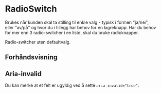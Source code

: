 
<Meta of={RadioSwitchStories} />

# RadioSwitch

Brukes når kunden skal ta stilling til enkle valg - typisk i formen "ja/nei", eller "av/på" og hvor du i tillegg har behov for en lagreknapp. Har du behov for mer enn 3 radio-switcher i en liste, skal du bruke radioknapper.

Radio-switcher uten defaultvalg.

## Forhåndsvisning

<Canvas of={RadioSwitchStories.Standard} />
<Controls of={RadioSwitchStories.Standard} />

## Aria-invalid

Du kan merke at et felt er ugyldig ved å sette `aria-invalid="true"`.

<Canvas of={RadioSwitchStories.AriaInvalid} />
<Controls of={RadioSwitchStories.AriaInvalid} />